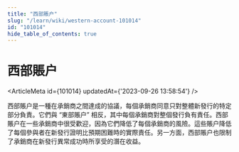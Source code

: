 ```yaml
---
title: "西部賬户"
slug: "/learn/wiki/western-account-101014"
id: "101014"
hide_table_of_contents: true
---
```



# 西部賬户

<ArticleMeta id={101014} updatedAt={'2023-09-26 13:58:54'} />
<div className='border-solid border-b border-t-0 my-4 border-[var(--ifm-color-gray-300)]' />

西部賬户是一種在承銷商之間達成的協議，每個承銷商同意只對整體新發行的特定部分負責。它們與 “東部賬户” 相反，其中每個承銷商對整個發行負有責任。西部賬户在一些承銷商中很受歡迎，因為它們降低了每個承銷商的風險。這些賬户降低了每個參與者在新發行證明比預期困難時的實際責任。另一方面，西部賬户也限制了承銷商在新發行異常成功時所享受的潛在收益。
